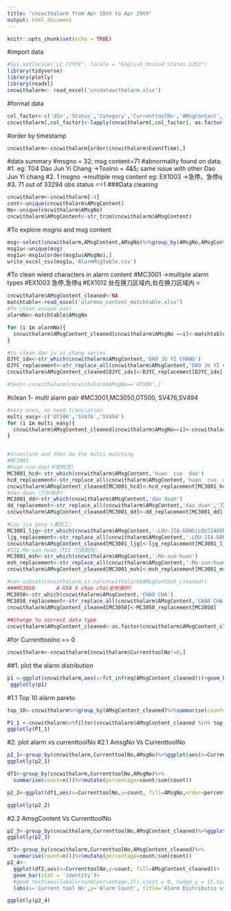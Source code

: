 ---
title: "cncwithalarm from Apr 18th to Apr 29th"
output: html_document
---

```{r setup, include=FALSE}
knitr::opts_chunk$set(echo = TRUE)
```

#import data
```{r include=FALSE}
#Sys.setlocale('LC_CTYPE', locale = "English_United States.1252") 
library(tidyverse)
library(plotly)
library(readxl)
cncwithalarm<- read_excel('cncdatawithalarm.xlsx')
```

#format data
```{r}
col_factor<-c('dSn','Status','Category','CurrenttoolNo','AMsgContent','AMsgNo')
cncwithalarm[,col_factor]<-lapply(cncwithalarm[,col_factor], as.factor)
```
#order by timestamp
```{r}
cncwithalarm<-cncwithalarm[order(cncwithalarm$EventTime),]
```


#data summary
#msgno = 32; msg content=71
#abnormality found on data:
#1. eg: T04 Dao Jun Yi Chang ->Toolno = 4&5; same issue with other Dao Jun Yi chang
#2. 1 msgno ->multiple msg content eg: EX1003 ->急停，急停q
#3. 71 out of 33294 obs status ==1
###Data cleaning

```{r}
cncwithalarm<-cncwithalarm[-4]
cont<-unique(cncwithalarm$AMsgContent) 
No<-unique(cncwithalarm$AMsgNo)
cncwithalarm$AMsgContent<-str_trim(cncwithalarm$AMsgContent)
```
#To explore msgno and msg content

```{r}
msg<-select(cncwithalarm,AMsgContent,AMsgNo)%>%group_by(AMsgNo,AMsgContent)%>%mutate(count=n())
msg1u<-unique(msg)
msg1u<-msg1u[order(msg1u$AMsgNo),]
write_excel_csv(msg1u,'AlarmMsgTable.csv')
```

#To clean wierd characters in alarm content
#MC3001 ->multiple alarm types
#EX1003	急停,急停q
#EX1012	处在换刀区域内,处在换刀区域内 <


```{r}
cncwithalarm$AMsgContent_cleaned<-NA
matchtable<-read_excel('alarmno_content_matchtable.xlsx')
#To clean unique pair
alarmNo<-matchtable$AMsgNo

for (i in alarmNo){
  cncwithalarm$AMsgContent_cleaned[cncwithalarm$AMsgNo ==i]<-matchtable$AMsgContent[matchtable$AMsgNo==i]
}

#to clean dao ju yi chang series
DJYC_idx<-str_which(cncwithalarm$AMsgContent,'DAO JU YI CHANG')
DJYC_replacement<-str_replace_all(cncwithalarm$AMsgContent,'DAO JU YI CHANG','刀具异常')
cncwithalarm$AMsgContent_cleaned[DJYC_idx]<-DJYC_replacement[DJYC_idx]

#test<-cncwithalarm[cncwithalarm$AMsgNo=='OT500',]
```

#clean 1- multi alarm pair
#MC3001,MC3050,OT500, SV476,SV494

```{r}
#easy ones, no need translation
multi_easy<-c('OT500','SV476','SV494')
for (i in multi_easy){
  cncwithalarm$AMsgContent_cleaned[cncwithalarm$AMsgNo==i]<-cncwithalarm$AMsgContent[cncwithalarm$AMsgNo==i]
}


#translate and then do the multi matching
#MC3001
#huan-cuo-dao(半径检测）
MC3001_hcd<-str_which(cncwithalarm$AMsgContent,'huan  cuo  dao')
hcd_replacement<-str_replace_all(cncwithalarm$AMsgContent,'huan  cuo  dao','换错刀')
cncwithalarm$AMsgContent_cleaned[MC3001_hcd]<-hcd_replacement[MC3001_hcd]
#dao-duan（刀长保护）				
MC3001_dd<-str_which(cncwithalarm$AMsgContent,'dao duan')
dd_replacement<-str_replace_all(cncwithalarm$AMsgContent,'dao duan','刀长保护')
cncwithalarm$AMsgContent_cleaned[MC3001_dd]<-dd_replacement[MC3001_dd]

#Lou jia gong (漏加工）				
MC3001_ljg<-str_which(cncwithalarm$AMsgContent,'-LOU-JIA-GONG|LOUJIAGONG')
ljg_replacement<-str_replace_all(cncwithalarm$AMsgContent,'-LOU-JIA-GONG|LOUJIAGONG','漏加工')
cncwithalarm$AMsgContent_cleaned[MC3001_ljg]<-ljg_replacement[MC3001_ljg]
#T21-Mo-sun-huan（T21 刀具磨损）				
MC3001_msh<-str_which(cncwithalarm$AMsgContent,'-Mo-sun-huan')
msh_replacement<-str_replace_all(cncwithalarm$AMsgContent,'-Mo-sun-huan','刀具磨损')
cncwithalarm$AMsgContent_cleaned[MC3001_msh]<-msh_replacement[MC3001_msh]

#na<-subset(cncwithalarm,is.na(cncwithalarm$AMsgContent_cleaned))
###MC3050		A-G54 X chao cha(坐标保护）				
MC3050<-str_which(cncwithalarm$AMsgContent,'CHAO CHA')
MC3050_replacement<-str_replace_all(cncwithalarm$AMsgContent,'CHAO CHA','超差')
cncwithalarm$AMsgContent_cleaned[MC3050]<-MC3050_replacement[MC3050]
				
##change to correct data type
cncwithalarm$AMsgContent_cleaned<-as.factor(cncwithalarm$AMsgContent_cleaned)

```
#for Currenttoolno == 0
```{r}
cncwithalarm<-cncwithalarm[cncwithalarm$CurrenttoolNo!=0,]

```



##1. plot the alarm distribution
```{r}
p1 <-ggplot(cncwithalarm,aes(x=fct_infreq(AMsgContent_cleaned)))+geom_bar()+theme(axis.text.x = element_text(size=5,angle = 90,colour = "red"))
 ggplotly(p1)
```
#1.1 Top 10 alarm pareto
```{r}
top_10<-cncwithalarm%>%group_by(AMsgContent_cleaned)%>%summarise(count=n())%>%arrange(desc(count))%>%top_n(10)

P1_1 <-cncwithalarm%>%filter(cncwithalarm$AMsgContent_cleaned %in% top_10$AMsgContent_cleaned)%>% ggplot(aes(x=fct_infreq(AMsgContent_cleaned)))+geom_bar()+theme(axis.text.x = element_text(size=8,angle = 90,colour = "red"))
ggplotly(P1_1)
```



#2. plot alarm vs currenttoolNo
#2.1 AmsgNo Vs CurrenttoolNo
```{r}
p2_1<-group_by(cncwithalarm,CurrenttoolNo,AMsgNo)%>%ggplot(aes(x=CurrenttoolNo, fill=AMsgNo))+geom_bar()+labs(x='Current tool no',y='alarm count', title='alarm distributio vs cutter no')
ggplotly(p2_1)
```
```{r}
df1<-group_by(cncwithalarm,CurrenttoolNo,AMsgNo)%>%
  summarise(count=n())%>%mutate(percentage=count/sum(count))

p2_2<-ggplot(df1,aes(x=CurrenttoolNo,y=count, fill=AMsgNo,order=percentage))+geom_bar(stat = 'identity')+geom_text(aes(label=round(percentage,2)),size=2)+labs(x='Current tool no',y='alarm count', title='alarm distributio vs cutter no')

ggplotly(p2_2)
```

#2.2 AmsgContent Vs CurrenttoolNo
```{r}
p2_3<-group_by(cncwithalarm,CurrenttoolNo,AMsgContent_cleaned)%>%ggplot(aes(x=CurrenttoolNo, fill=AMsgContent_cleaned))+geom_bar()+labs(x='Current tool no',y='alarm count', title='alarm distributio vs cutter no')
ggplotly(p2_3)
```
```{r}
df2<-group_by(cncwithalarm,CurrenttoolNo,AMsgContent_cleaned)%>%
  summarise(count=n())%>%mutate(percentage=count/sum(count))
p2_4<-
  ggplot(df2,aes(x=CurrenttoolNo,y=count, fill=AMsgContent_cleaned))+
  geom_bar(stat = 'identity')+
  #geom_text(aes(label=round(percentage,2)),vjust = 0, nudge_y = 15,size = 2,check_overlap = TRUE)+
  labs(x='Current tool No',y='Alarm Count', title='Alarm Distributio vs Cutter No')

ggplotly(p2_4)
```

